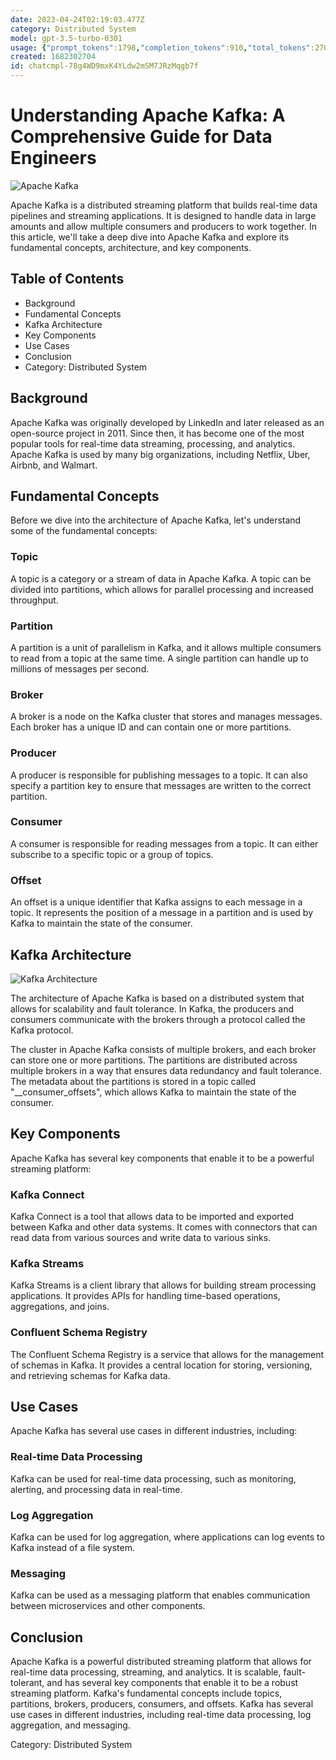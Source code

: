 ```yaml
---
date: 2023-04-24T02:19:03.477Z
category: Distributed System
model: gpt-3.5-turbo-0301
usage: {"prompt_tokens":1798,"completion_tokens":910,"total_tokens":2708}
created: 1682302704
id: chatcmpl-78g4WD9mxK4YLdw2mSM7JRzMqgb7f
---
```


# Understanding Apache Kafka: A Comprehensive Guide for Data Engineers

![Apache Kafka](https://images.unsplash.com/photo-1544717291-08d5cff5bcb0?ixlib=rb-1.2.1&auto=format&fit=crop&w=1350&q=80)

Apache Kafka is a distributed streaming platform that builds real-time data pipelines and streaming applications. It is designed to handle data in large amounts and allow multiple consumers and producers to work together. In this article, we'll take a deep dive into Apache Kafka and explore its fundamental concepts, architecture, and key components.

## Table of Contents

- Background
- Fundamental Concepts
- Kafka Architecture
- Key Components
- Use Cases
- Conclusion
- Category: Distributed System

## Background

Apache Kafka was originally developed by LinkedIn and later released as an open-source project in 2011. Since then, it has become one of the most popular tools for real-time data streaming, processing, and analytics. Apache Kafka is used by many big organizations, including Netflix, Uber, Airbnb, and Walmart.

## Fundamental Concepts

Before we dive into the architecture of Apache Kafka, let's understand some of the fundamental concepts:

### Topic

A topic is a category or a stream of data in Apache Kafka. A topic can be divided into partitions, which allows for parallel processing and increased throughput.

### Partition

A partition is a unit of parallelism in Kafka, and it allows multiple consumers to read from a topic at the same time. A single partition can handle up to millions of messages per second.

### Broker

A broker is a node on the Kafka cluster that stores and manages messages. Each broker has a unique ID and can contain one or more partitions.

### Producer

A producer is responsible for publishing messages to a topic. It can also specify a partition key to ensure that messages are written to the correct partition.

### Consumer

A consumer is responsible for reading messages from a topic. It can either subscribe to a specific topic or a group of topics.

### Offset

An offset is a unique identifier that Kafka assigns to each message in a topic. It represents the position of a message in a partition and is used by Kafka to maintain the state of the consumer.

## Kafka Architecture

![Kafka Architecture](https://david618.files.wordpress.com/2017/11/kafka.jpeg)

The architecture of Apache Kafka is based on a distributed system that allows for scalability and fault tolerance. In Kafka, the producers and consumers communicate with the brokers through a protocol called the Kafka protocol.

The cluster in Apache Kafka consists of multiple brokers, and each broker can store one or more partitions. The partitions are distributed across multiple brokers in a way that ensures data redundancy and fault tolerance. The metadata about the partitions is stored in a topic called "__consumer_offsets", which allows Kafka to maintain the state of the consumer.

## Key Components

Apache Kafka has several key components that enable it to be a powerful streaming platform:

### Kafka Connect

Kafka Connect is a tool that allows data to be imported and exported between Kafka and other data systems. It comes with connectors that can read data from various sources and write data to various sinks.

### Kafka Streams

Kafka Streams is a client library that allows for building stream processing applications. It provides APIs for handling time-based operations, aggregations, and joins.

### Confluent Schema Registry

The Confluent Schema Registry is a service that allows for the management of schemas in Kafka. It provides a central location for storing, versioning, and retrieving schemas for Kafka data.

## Use Cases

Apache Kafka has several use cases in different industries, including:

### Real-time Data Processing

Kafka can be used for real-time data processing, such as monitoring, alerting, and processing data in real-time.

### Log Aggregation

Kafka can be used for log aggregation, where applications can log events to Kafka instead of a file system.

### Messaging

Kafka can be used as a messaging platform that enables communication between microservices and other components.

## Conclusion

Apache Kafka is a powerful distributed streaming platform that allows for real-time data processing, streaming, and analytics. It is scalable, fault-tolerant, and has several key components that enable it to be a robust streaming platform. Kafka's fundamental concepts include topics, partitions, brokers, producers, consumers, and offsets. Kafka has several use cases in different industries, including real-time data processing, log aggregation, and messaging.

Category: Distributed System